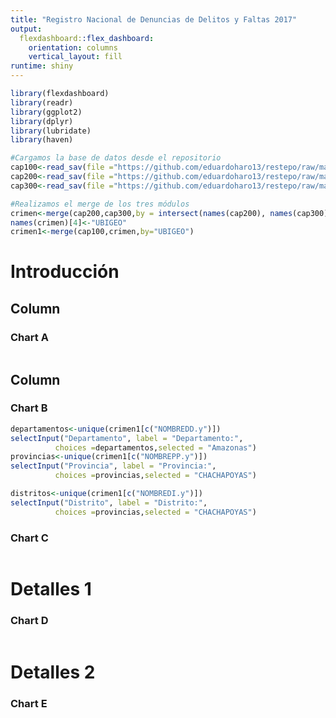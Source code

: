```yaml
---
title: "Registro Nacional de Denuncias de Delitos y Faltas 2017"
output: 
  flexdashboard::flex_dashboard:
    orientation: columns
    vertical_layout: fill
runtime: shiny
---
```

  
```r
library(flexdashboard)
library(readr)
library(ggplot2)
library(dplyr)
library(lubridate)
library(haven)
```


```r
#Cargamos la base de datos desde el repositorio
cap100<-read_sav(file ="https://github.com/eduardoharo13/restepo/raw/master/100.sav")
cap200<-read_sav(file ="https://github.com/eduardoharo13/restepo/raw/master/200.sav")
cap300<-read_sav(file ="https://github.com/eduardoharo13/restepo/raw/master/300.sav")

#Realizamos el merge de los tres módulos
crimen<-merge(cap200,cap300,by = intersect(names(cap200), names(cap300)))
names(crimen)[4]<-"UBIGEO"
crimen1<-merge(cap100,crimen,by="UBIGEO")

```

Introducción
===================================================================

  
Column {.sidebar data-width=400}
-----------------------------------------------------------------------
  
### Chart A
  
```r

```

Column {data-width=350}
-----------------------------------------------------------------------
  
### Chart B
  
```r
departamentos<-unique(crimen1[c("NOMBREDD.y")])
selectInput("Departamento", label = "Departamento:",
          choices =departamentos,selected = "Amazonas")
provincias<-unique(crimen1[c("NOMBREPP.y")])
selectInput("Provincia", label = "Provincia:",
          choices =provincias,selected = "CHACHAPOYAS")

distritos<-unique(crimen1[c("NOMBREDI.y")])
selectInput("Distrito", label = "Distrito:",
          choices =provincias,selected = "CHACHAPOYAS")

```

### Chart C

```r

```

Detalles 1 {data-navmenu="Info"}
===================================================================
  
### Chart D
  
```r

```


Detalles 2 {data-navmenu="Info"}
===================================================================
  
### Chart E
  
```r

```